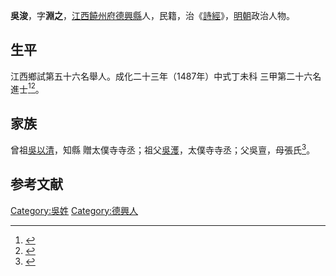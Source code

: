 {{明清人物信息框
| 姓名 = 吳浚
| 原名 =
| 圖片名稱= 
| 圖片大小 =
| 圖片說明 = 
| 最高職務 =
| 國家 = 大明 
| 爵位 =
| 籍貫 = [[江西|江西]][[饒州府|饒州府]][[德興縣|德興縣]]
| 族裔 = 
| 字號 = 
| 諡號 =
| 出生日期 = 十月十九日
| 出生地點 =
| 逝世日期 = 卒年不詳 
| 逝世地點 =
| 墓葬 =
| 配偶 = 葉氏周氏
| 親屬 = 
| 出身 =
* 成化二十三年丁未科同進士出身
| 經歷 =
| 著作 = 
}}
'''吳浚'''{{BD|1448年||？年||}}，字'''淵之'''，[[江西|江西]][[饒州府|饒州府]][[德興縣|德興縣]]人，民籍，治《[[詩經|詩經]]》，[[明朝|明朝]]政治人物。

== 生平 ==
江西鄉試第五十六名舉人。成化二十三年（1487年）中式丁未科<!---會試第二百五十六名--->三甲第二十六名進士<ref>{{Cite book|title=《[[皇明贡举考|皇明贡举考]]》卷五|last=（明）[[张朝瑞|张朝瑞]]|first=|publisher=《续修四库全书》史部第828册|year=|isbn=|location=|pages=}}</ref><ref>{{Cite book|title=贡举志五种 上|last=鲁小俊，江俊伟著|first=|publisher=武汉：武汉大学出版社|year=2009|isbn=978-7-307-07043-1|location=|pages=256-258}}</ref>。

== 家族 ==
曾祖[[吳以清|吳以清]]，知縣 贈太僕寺寺丞；祖父[[吳濩|吳濩]]，太僕寺寺丞；父吳亶，母張氏<ref>{{Cite book|title=天一阁藏明代科举录选刊 登科录 点校本|last=龚延明主编|first=|publisher=宁波出版社|year=2016|isbn=978-7-5526-2320-8|location=宁波|pages=|quote=《天一閣藏明代科舉錄選刊.登科錄》之《成化二十三年進士登科錄》}}</ref>。

==参考文献==
{{reflist}}

{{成化二十三年丁未科殿試金榜}}

{{Authority control}}

{{DEFAULTSORT:}}
[[Category:吳姓|Category:吳姓]]
[[Category:德興人|Category:德興人]]